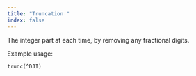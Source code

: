 ---
title: "Truncation "
index: false
---

The integer part at each time, by removing any fractional digits.

Example usage:

`trunc(^DJI)`
